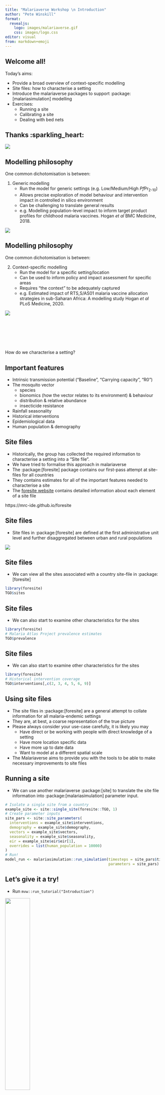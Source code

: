 ```yaml
---
title: "Malariaverse Workshop \n Introduction"
author: "Pete Winskill"
format:
  revealjs:
    logo: images/malariaverse.gif
    css: images/logo.css
editor: visual
from: markdown+emoji
---
```


## Welcome all!

Today's aims:

-   Provide a broad overview of context-specific modelling
-   Site files: how to characterise a setting
-   Introduce the malariaverse packages to support :package:\[malariasimulation\] modelling
-   Exercises:
    -   Running a site
    -   Calibrating a site
    -   Dealing with bed nets

## Thanks :sparkling_heart:

![](images/Guinea-Pig.jpg)

## Modelling philosophy {.smaller}

One common dichotomisation is between:

1.  Generic modelling
    -   Run the model for generic settings (e.g. Low/Medium/High *Pf*Pr~2-10~)
    -   Allows precise exploration of model behaviour and intervention impact in controlled in silico environment
    -   Can be challenging to translate general results
    -   e.g. Modelling population-level impact to inform target product profiles for childhood malaria vaccines. Hogan *et al* BMC Medicine, 2018.

![](images/Guinea-Pig-Generic.jpg){fig-align="center"}

## Modelling philosophy {.smaller}

One common dichotomisation is between:

2.  Context-specific modelling
    -   Run the model for a specific setting/location
    -   Can be used to inform policy and impact assessment for specific areas
    -   Requires "the context" to be adequately captured
    -   e.g. Estimated impact of RTS,S/AS01 malaria vaccine allocation strategies in sub-Saharan Africa: A modelling study Hogan *et al* PLoS Medicine, 2020.

![](images/Guinea-Pig-Specific.jpg){fig-align="center"}

## 

<br/><br/> <br/><br/>

How do we characterise a setting?

## Important features {.smaller}

-   Intrinsic transmission potential ("Baseline", "Carrying capacity", "R0")
-   The mosquito vector
    -   species
    -   bionomics (how the vector relates to its environment) & behaviour
    -   distribution & relative abundance
    -   insecticide resistance
-   Rainfall seasonality
-   Historical interventions
-   Epidemiological data
-   Human population & demography

## Site files {.smaller}

-   Historically, the group has collected the required information to characterise a setting into a "Site file".
-   We have tried to formalise this approach in malariaverse
-   The :package:\[foresite\] package contains our first-pass attempt at site-files for all countries
-   They contains estimates for all of the important features needed to characterise a site
-   The [foresite website](https://mrc-ide.github.io/foresite/) contains detailed information about each element of a site file

::: footer
https://mrc-ide.github.io/foresite
:::

## Site files

-   Site files in :package:\[foresite\] are defined at the first administrative unit level and further disaggregated between urban and rural populations

![](images/spatial_scale.png){fig-align="center"}

## Site files

-   We can view all the sites associated with a country site-file in :package:\[foresite\]

```r
library(foresite)
TGO$sites
```

## Site files

-   We can also start to examine other characteristics for the sites

```r
library(foresite)
# Malaria Atlas Project prevalence estimates
TGO$prevalence
```

## Site files

-   We can also start to examine other characteristics for the sites

```r
library(foresite)
# Historical intervention coverage
TGO$interventions[,c(2, 3, 4, 5, 6, 9)]
```

## Using site files {.smaller}

-   The site files in :package:\[foresite\] are a general attempt to collate information for all malaria-endemic settings
-   They are, at best, a coarse representation of the true picture
-   Please always consider your use-case carefully, it is likely you may
    -   Have direct or be working with people with direct knowledge of a setting
    -   Have more location specific data
    -   Have more up to date data
    -   Want to model at a different spatial scale
-   The Malariaverse aims to provide you with the tools to be able to make necessary improvements to site files

## Running a site

-   We can use another malariaverse :package:\[site\] to translate the site file information into :package:\[malariasimulation\] parameter input.

```r
# Isolate a single site from a country
example_site <- site::single_site(foresite::TGO, 1)
# Create parameter inputs
site_pars <- site::site_parameters(
  interventions = example_site$interventions,
  demography = example_site$demography,
  vectors = example_site$vectors,
  seasonality = example_site$seasonality,
  eir = example_site$eir$eir[1],
  overrides = list(human_population = 10000)
)
# Run!
model_run <- malariasimulation::run_simulation(timesteps = site_pars$timesteps,
                                               parameters = site_pars)
```

## Let's give it a try!

-   Run `mvw::run_tutorial("Introduction")`

![](images/Guinea-Pig-Go.jpg){fig-align="center" width="40%" height="40%"}
